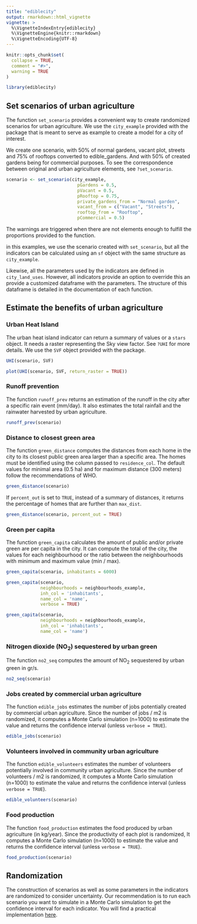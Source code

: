 ```yaml
---
title: "ediblecity"
output: rmarkdown::html_vignette
vignette: >
  %\VignetteIndexEntry{ediblecity}
  %\VignetteEngine{knitr::rmarkdown}
  %\VignetteEncoding{UTF-8}
---
```


```r
knitr::opts_chunk$set(
  collapse = TRUE,
  comment = "#>",
  warning = TRUE
)
```

```r
library(ediblecity)
```

## Set scenarios of urban agriculture

The function `set_scenario` provides a convenient way to create randomized scenarios for urban agriculture. We use the `city_example` provided with the package that is meant to serve as example to create a model for a city of interest.

We create one scenario, with 50% of normal gardens, vacant plot, streets and 75% of rooftops converted to edible_gardens. And with 50% of created gardens being for commercial purposes. To see the correspondence between original and urban agriculture elements, see `?set_scenario`.

```r

scenario <- set_scenario(city_example,
                           pGardens = 0.5,
                           pVacant = 0.5,
                           pRooftop = 0.75,
                           private_gardens_from = "Normal garden",
                           vacant_from = c("Vacant", "Streets"),
                           rooftop_from = "Rooftop",
                           pCommercial = 0.5)

```
The warnings are triggered when there are not elements enough to fulfill the proportions provided to the function.

in this examples, we use the scenario created with `set_scenario`, but all the indicators can be calculated using an `sf` object with the same structure as `city_example`.

Likewise, all the parameters used by the indicators are defined in `city_land_uses`. However, all indicators provide an option to override this an provide a customized dataframe with the parameters. The structure of this dataframe is detailed in the documentation of each function.

## Estimate the benefits of urban agriculture

### Urban Heat Island

The urban heat island indicator can return a summary of values or a `stars` object. It needs a raster representing the Sky view factor. See `?UHI` for more details. We use the `SVF` object provided with the package.

```r
UHI(scenario, SVF)

```

```r
plot(UHI(scenario, SVF, return_raster = TRUE))

```

### Runoff prevention

The function `runoff_prev` returns an estimation of the runoff in the city after a specific rain event (mm/day). It also estimates the total rainfall and the rainwater harvested by urban agriculture.

```r
runoff_prev(scenario)
```

### Distance to closest green area

The function `green_distance` computes the distances from each home in the city to its closest public green area larger than a specific area. The homes must be identified using the column passed to `residence_col`. The default values for minimal area (0.5 ha) and for maximum distance (300 meters) follow the recommendations of WHO.

```r

green_distance(scenario)

```
If `percent_out` is set to `TRUE`, instead of a summary of distances, it returns the percentage of homes that are further than `max_dist`.

```r
green_distance(scenario, percent_out = TRUE)
```
### Green per capita

The function `green_capita` calculates the amount of public and/or private green are per capita in the city. It can compute the total of the city, the values for each neighbourhood or the ratio between the neighbourhoods with minimum and maximum value (min / max).

```r
green_capita(scenario, inhabitants = 6000)

green_capita(scenario, 
             neighbourhoods = neighbourhoods_example, 
             inh_col = 'inhabitants',
             name_col = 'name',
             verbose = TRUE)

green_capita(scenario, 
             neighbourhoods = neighbourhoods_example, 
             inh_col = 'inhabitants',
             name_col = 'name')

```

### Nitrogen dioxide (NO<sub>2</sub>) sequestered by urban green

The function `no2_seq` computes the amount of NO<sub>2</sub> sequestered by urban green in gr/s.

```r

no2_seq(scenario)

```
### Jobs created by commercial urban agriculture

The function `edible_jobs` estimates the number of jobs potentially created by commercial urban agriculture. Since the number of jobs / m2 is randomized, it computes a Monte Carlo simulation (n=1000) to estimate the value and returns the confidence interval (unless `verbose = TRUE`).

```r
edible_jobs(scenario)
```
### Volunteers involved in community urban agriculture

The function `edible_volunteers` estimates the number of volunteers potentially involved in community urban agriculture. Since the number of volunteers / m2 is randomized, it computes a Monte Carlo simulation (n=1000) to estimate the value and returns the confidence interval (unless `verbose = TRUE`).

```r
edible_volunteers(scenario)
```

### Food production

The function `food_production` estimates the food produced by urban agriculture (in kg/year).  Since the productivity of each plot is randomized, It computes a Monte Carlo simulation (n=1000) to estimate the value and returns the confidence interval (unless `verbose = TRUE`).

```r
food_production(scenario)
```
## Randomization

The construction of scenarios as well as some parameters in the indicators are randomized to consider uncertainty. Our recommendation is to run each scenario you want to simulate in a Monte Carlo simulation to get the confidence interval for each indicator. You will find a practical implementation [here](https://github.com/icra/msn_scenarios/blob/master/R/estimate_scenarios.R).

